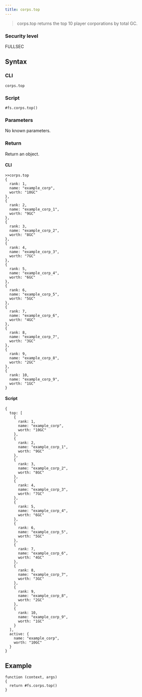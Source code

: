 ```yaml
---
title: corps.top
---
```


> corps.top returns the top 10 player corporations by total GC.

### Security level

FULLSEC

## Syntax

### CLI

```
corps.top
```

### Script

```
#fs.corps.top()
```

### Parameters

No known parameters.

### Return

Return an object.

#### CLI

```
>>corps.top
{
  rank: 1,
  name: "example_corp",
  worth: "10GC"
},
{
  rank: 2,
  name: "example_corp_1",
  worth: "9GC"
},
{
  rank: 3,
  name: "example_corp_2",
  worth: "8GC"
},
{
  rank: 4,
  name: "example_corp_3",
  worth: "7GC"
},
{
  rank: 5,
  name: "example_corp_4",
  worth: "6GC"
},
{
  rank: 6,
  name: "example_corp_5",
  worth: "5GC"
},
{
  rank: 7,
  name: "example_corp_6",
  worth: "4GC"
},
{
  rank: 8,
  name: "example_corp_7",
  worth: "3GC"
},
{
  rank: 9,
  name: "example_corp_8",
  worth: "2GC"
},
{
  rank: 10,
  name: "example_corp_9",
  worth: "1GC"
}
```

#### Script

```
{
  top: [
    {
      rank: 1,
      name: "example_corp",
      worth: "10GC"
    },
    {
      rank: 2,
      name: "example_corp_1",
      worth: "9GC"
    },
    {
      rank: 3,
      name: "example_corp_2",
      worth: "8GC"
    },
    {
      rank: 4,
      name: "example_corp_3",
      worth: "7GC"
    },
    {
      rank: 5,
      name: "example_corp_4",
      worth: "6GC"
    },
    {
      rank: 6,
      name: "example_corp_5",
      worth: "5GC"
    },
    {
      rank: 7,
      name: "example_corp_6",
      worth: "4GC"
    },
    {
      rank: 8,
      name: "example_corp_7",
      worth: "3GC"
    },
    {
      rank: 9,
      name: "example_corp_8",
      worth: "2GC"
    },
    {
      rank: 10,
      name: "example_corp_9",
      worth: "1GC"
    }
  ],
  active: {
    name: "example_corp",
    worth: "10GC"
  }
}
```

## Example

```
function (context, args)
{
  return #fs.corps.top()
}
```
